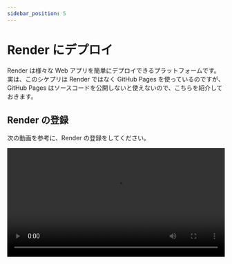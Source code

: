 ```yaml
---
sidebar_position: 5
---
```



# Render にデプロイ

Render は様々な Web アプリを簡単にデプロイできるプラットフォームです。実は、このシケプリは Render ではなく GitHub Pages を使っているのですが、GitHub Pages はソースコードを公開しないと使えないので、こちらを紹介しておきます。

## Render の登録

次の動画を参考に、Render の登録をしてください。

<video src={signupRender} controls width="100%" />

## Render にデプロイ

初めて使うときは、次の動画のように GitHub の連携をしないといけません。

連携ができたら、次のように入力してください。

`Name` に好きな名前、`Build Command` に `npm ci && npm run build`、`Publish directory` に `build` と入力してください。

成功すると、用意された URL に作成した Web ページが表示されます。これは、世界中の人が URL を知っていればアクセスできます。

<video src={deploy} controls width="100%" />
